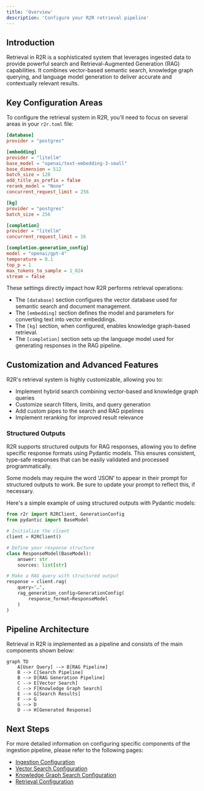 ```yaml
---
title: 'Overview'
description: 'Configure your R2R retrieval pipeline'
---
```


## Introduction

Retrieval in R2R is a sophisticated system that leverages ingested data to provide powerful search and Retrieval-Augmented Generation (RAG) capabilities. It combines vector-based semantic search, knowledge graph querying, and language model generation to deliver accurate and contextually relevant results.

## Key Configuration Areas

To configure the retrieval system in R2R, you'll need to focus on several areas in your `r2r.toml` file:

```toml
[database]
provider = "postgres"

[embedding]
provider = "litellm"
base_model = "openai/text-embedding-3-small"
base_dimension = 512
batch_size = 128
add_title_as_prefix = false
rerank_model = "None"
concurrent_request_limit = 256

[kg]
provider = "postgres"
batch_size = 256

[completion]
provider = "litellm"
concurrent_request_limit = 16

[completion.generation_config]
model = "openai/gpt-4"
temperature = 0.1
top_p = 1
max_tokens_to_sample = 1_024
stream = false
```

These settings directly impact how R2R performs retrieval operations:

- The `[database]` section configures the vector database used for semantic search and document management.
- The `[embedding]` section defines the model and parameters for converting text into vector embeddings.
- The `[kg]` section, when configured, enables knowledge graph-based retrieval.
- The `[completion]` section sets up the language model used for generating responses in the RAG pipeline.

## Customization and Advanced Features

R2R's retrieval system is highly customizable, allowing you to:

- Implement hybrid search combining vector-based and knowledge graph queries
- Customize search filters, limits, and query generation
- Add custom pipes to the search and RAG pipelines
- Implement reranking for improved result relevance

### Structured Outputs

R2R supports structured outputs for RAG responses, allowing you to define specific response formats using Pydantic models. This ensures consistent, type-safe responses that can be easily validated and processed programmatically.

<Info>Some models may require the word 'JSON' to appear in their prompt for structured outputs to work. Be sure to update your prompt to reflect this, if necessary.</Info>

Here's a simple example of using structured outputs with Pydantic models:

```python
from r2r import R2RClient, GenerationConfig
from pydantic import BaseModel

# Initialize the client
client = R2RClient()

# Define your response structure
class ResponseModel(BaseModel):
    answer: str
    sources: list[str]

# Make a RAG query with structured output
response = client.rag(
    query="…",
    rag_generation_config=GenerationConfig(
        response_format=ResponseModel
    )
)
```

## Pipeline Architecture

Retrieval in R2R is implemented as a pipeline and consists of the main components shown below:

```mermaid
graph TD
    A[User Query] --> B[RAG Pipeline]
    B --> C[Search Pipeline]
    B --> D[RAG Generation Pipeline]
    C --> E[Vector Search]
    C --> F[Knowledge Graph Search]
    E --> G[Search Results]
    F --> G
    G --> D
    D --> H[Generated Response]
```


## Next Steps

For more detailed information on configuring specific components of the ingestion pipeline, please refer to the following pages:

- [Ingestion Configuration](/documentation/configuration/ingestion/overview)
- [Vector Search Configuration](/documentation/configuration/retrieval/vector-search)
- [Knowledge Graph Search Configuration](/documentation/configuration/retrieval/knowledge-graph)
- [Retrieval Configuration](/documentation/configuration/retrieval/overview)
